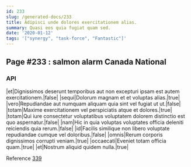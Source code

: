 ```yaml
---
id: 233
slug: /generated-docs/233
title: Adipisci unde dolores exercitationem alias.
summary: Quasi eos quia fugiat quam sed.
date: '2020-01-12'
tags: '["synergy", "task-force", "Fantastic"]'
---
```

## Page #233 : salmon alarm Canada National

### API

|et|Dignissimos deserunt temporibus aut non excepturi ipsam est autem exercitationem.|false|
|sequi|Dolorum magnam et et voluptas alias.|true|
|vero|Repudiandae aut numquam aliquam quia sint vel fugiat ut ut.|false|
|totam|Maxime exercitationem vel perspiciatis atque et dolores.|true|
|totam|Qui iure consectetur voluptatibus voluptatem dolorem distinctio est quo aspernatur.|false|
|nam|Hic in quia voluptas voluptates officia deleniti reiciendis quia rerum.|false|
|id|Facilis similique non libero voluptate repudiandae cumque vel doloribus.|false|
|omnis|Rerum corporis dignissimos corrupti veniam.|true|
|occaecati|Eveniet totam officia quam.|true|
|et|Nostrum aliquid quidem nulla.|true|

Reference [339](/generated-docs/339)



